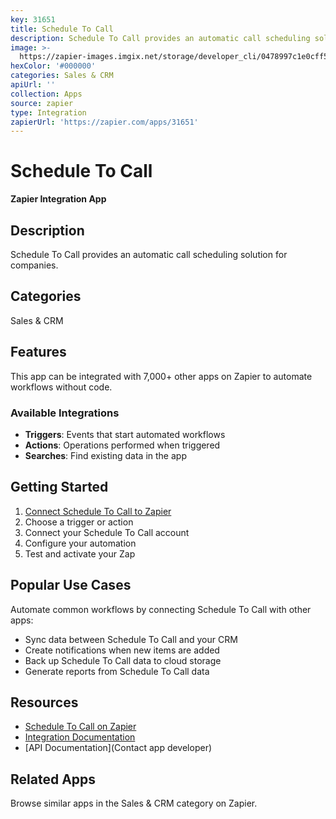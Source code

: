 ```yaml
---
key: 31651
title: Schedule To Call
description: Schedule To Call provides an automatic call scheduling solution for companies.
image: >-
  https://zapier-images.imgix.net/storage/developer_cli/0478997c1e0cff5219c22bba272b2e83.png?auto=format%2Ccompress&ixlib=python-3.0.0&q=50
hexColor: '#000000'
categories: Sales & CRM
apiUrl: ''
collection: Apps
source: zapier
type: Integration
zapierUrl: 'https://zapier.com/apps/31651'
---
```

# Schedule To Call

**Zapier Integration App**

## Description

Schedule To Call provides an automatic call scheduling solution for companies.

## Categories

Sales & CRM

## Features

This app can be integrated with 7,000+ other apps on Zapier to automate workflows without code.

### Available Integrations

- **Triggers**: Events that start automated workflows
- **Actions**: Operations performed when triggered
- **Searches**: Find existing data in the app

## Getting Started

1. [Connect Schedule To Call to Zapier](https://zapier.com/apps/31651)
2. Choose a trigger or action
3. Connect your Schedule To Call account
4. Configure your automation
5. Test and activate your Zap

## Popular Use Cases

Automate common workflows by connecting Schedule To Call with other apps:

- Sync data between Schedule To Call and your CRM
- Create notifications when new items are added
- Back up Schedule To Call data to cloud storage
- Generate reports from Schedule To Call data

## Resources

- [Schedule To Call on Zapier](https://zapier.com/apps/31651)
- [Integration Documentation](https://zapier.com/apps/31651/integrations)
- [API Documentation](Contact app developer)

## Related Apps

Browse similar apps in the Sales & CRM category on Zapier.
